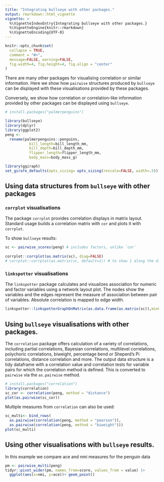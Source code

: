 ```yaml
---
title: "Integrating bullseye with other packages."
output: rmarkdown::html_vignette
vignette: >
  %\VignetteIndexEntry{Integrating bullseye with other packages.}
  %\VignetteEngine{knitr::rmarkdown}
  %\VignetteEncoding{UTF-8}
---
```


```r
knitr::opts_chunk$set(
  collapse = TRUE,
  comment = "#>",
  message=FALSE, warning=FALSE,
  fig.width=4, fig.height=4, fig.align = "center"
)


```


There are many other packages for visualising correlation or similar information. 
Here we show how `pairwise` structures produced by `bullseye` can be displayed with these visualisations provided by these packages.

Conversely, we show how correlation or correlation-like information provided by other packages can be displayed using `bullseye`.


```r
# install.packages("palmerpenguins")

library(bullseye)
library(dplyr)
library(ggplot2)
peng <-
  rename(palmerpenguins::penguins, 
           bill_length=bill_length_mm,
           bill_depth=bill_depth_mm,
           flipper_length=flipper_length_mm,
           body_mass=body_mass_g)
```

```r
library(ggiraph)
set_girafe_defaults(opts_sizing= opts_sizing(rescale=FALSE, width=.5))
```

## Using data structures from `bullseye` with other packages

###  `corrplot` visualisations

The package `corrplot` provides  correlation displays in matrix layout. 
Standard usage builds a correlation matrix with `cor` and plots it with `corrplot`.

To show `bullseye` results:

```r
sc <- pairwise_scores(peng) # includes factors, unlike `cor`
  
corrplot::corrplot(as.matrix(sc), diag=FALSE)
# corrplot::corrplot(as.matrix(sc, default=1)) # to show 1 along the diagoonal

```

###  `linkspotter` visualisations

The `linkspotter` package calculates and visualizes association for numeric and factor variables using a network layout plot. The nodes show the variables and the edges represent the measure of association between pair of variables. Absolute correlation is mapped to edge width. 


```r
linkspotter::linkspotterGraphOnMatrix(as.data.frame(as.matrix(sc)),minCor=0.7)
```


## Using  `bullseye` visualisations with other packages.


The `correlation` package offers calculation of a variety of correlations, including partial correlations, Bayesian correlations, multilevel correlations, polychoric correlations, biweight, percentage bend or Sheperd’s Pi correlations, distance correlation and more. The output data structure is a tidy dataframe with a correlation value and correlation tests for variable pairs for which the correlation method is defined. This is converted to `pairwise` via the `as.pairwise` method.

```r
# install.packages("correlation")
library(correlation)
sc_cor <- correlation(peng, method = "distance")
plot(as.pairwise(sc_cor))
```

Multiple measures from `correlation` can also be used:
```r
sc_multi<- bind_rows(
  as.pairwise(correlation(peng, method = "pearson")),
  as.pairwise(correlation(peng, method = "biweight")))
plot(sc_multi)
```

## Using other visualisations with  `bullseye` results.

In this example we compare ace and nmi measures for the penguin data

```r
pm <- pairwise_multi(peng)
tidyr::pivot_wider(pm, names_from=score, values_from = value) |>
  ggplot(aes(x=nmi, y=ace))+ geom_point()

```

